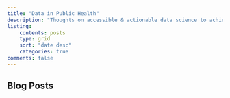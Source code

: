 ```yaml
---
title: "Data in Public Health"
description: "Thoughts on accessible & actionable data science to achieve health equity"
listing: 
    contents: posts
    type: grid
    sort: "date desc"
    categories: true
comments: false
---
```


## Blog Posts
